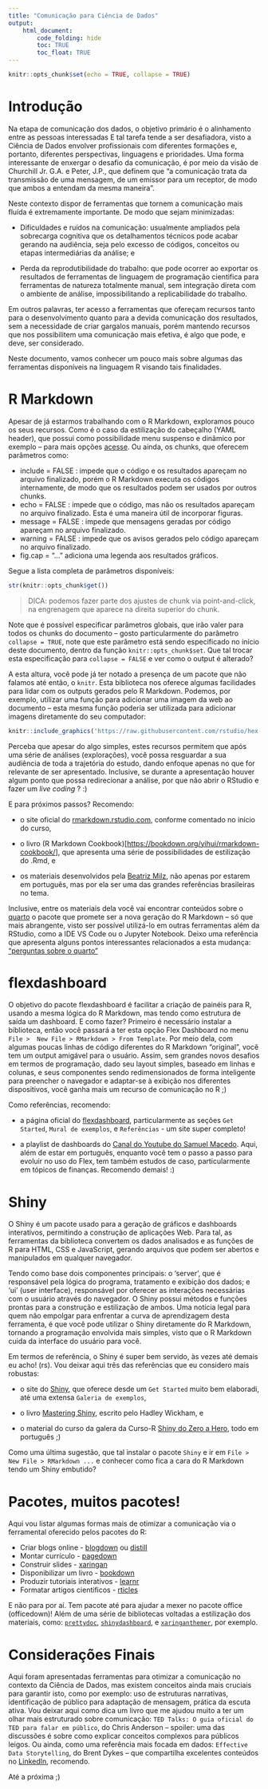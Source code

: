 ```yaml
---
title: "Comunicação para Ciência de Dados"
output: 
    html_document:
        code_folding: hide
        toc: TRUE
        toc_float: TRUE
---
```


```r
knitr::opts_chunk$set(echo = TRUE, collapse = TRUE)
```

# Introdução

Na etapa de comunicação dos dados, o objetivo primário é o alinhamento entre as pessoas interessadas E tal tarefa tende a ser desafiadora, visto a Ciência de Dados envolver profissionais com diferentes formações e, portanto, diferentes perspectivas, linguagens e prioridades. Uma forma interessante de enxergar o desafio da comunicação, é por meio da visão de Churchill Jr. G.A. e Peter, J.P., que definem que "a comunicação trata da transmissão de uma mensagem, de um emissor para um receptor, de modo que ambos a entendam da mesma maneira".

Neste contexto dispor de ferramentas que tornem a comunicação mais fluída é extremamente importante. De modo que sejam minimizadas:

-   Dificuldades e ruídos na comunicação: usualmente ampliados pela sobrecarga cognitiva que os detalhamentos técnicos pode acabar gerando na audiência, seja pelo excesso de códigos, conceitos ou etapas intermediárias da análise; e

-   Perda da reprodutibilidade do trabalho: que pode ocorrer ao exportar os resultados de ferramentas de linguagem de programação cientifica para ferramentas de natureza totalmente manual, sem integração direta com o ambiente de análise, impossibilitando a replicabilidade do trabalho.

Em outros palavras, ter acesso a ferramentas que ofereçam recursos tanto para o desenvolvimento quanto para a devida comunicação dos resultados, sem a necessidade de criar gargalos manuais, porém mantendo recursos que nos possibilitem uma comunicação mais efetiva, é algo que pode, e deve, ser considerado.

Neste documento, vamos conhecer um pouco mais sobre algumas das ferramentas disponíveis na linguagem R visando tais finalidades.



# R Markdown

Apesar de já estarmos trabalhando com o R Markdown, exploramos pouco os seus recursos. Como é o caso da estilização do cabeçalho (YAML header), que possui como possibilidade menu suspenso e dinâmico por exemplo – para mais opções [acesse](https://bookdown.org/yihui/rmarkdown/html-document.html). Ou ainda, os chunks, que oferecem parâmetros como:

-   include = FALSE : impede que o código e os resultados apareçam no arquivo finalizado, porém o R Markdown executa os códigos internamente, de modo que os resultados podem ser usados por outros chunks.
-   echo = FALSE : impede que o código, mas não os resultados apareçam no arquivo finalizado. Esta é uma maneira útil de incorporar figuras.
-   message = FALSE : impede que mensagens geradas por código apareçam no arquivo finalizado.
-   warning = FALSE : impede que os avisos gerados pelo código apareçam no arquivo finalizado.
-   fig.cap = "..." adiciona uma legenda aos resultados gráficos.

Segue a lista completa de parâmetros disponíveis:

```r
str(knitr::opts_chunk$get())
```

> DICA: podemos fazer parte dos ajustes de chunk via point-and-click, na engrenagem que aparece na direita superior do chunk.

Note que é possível especificar parâmetros globais, que irão valer para todos os chunks do documento – gosto particularmente do parâmetro `collapse = TRUE`, note que este parâmetro está sendo especificado no início deste documento, dentro da função `knitr::opts_chunk$set`. Que tal trocar esta especificação para `collapse = FALSE` e ver como o output é alterado?  

A esta altura, você pode já ter notado a presença de um pacote que não falamos até então, o `knitr`. Esta biblioteca nos oferece algumas facilidades para lidar com os outputs gerados pelo R Markdown. Podemos, por exemplo, utilizar uma função para adicionar uma imagem da web ao documento -- esta mesma função poderia ser utilizada para adicionar imagens diretamente do seu computador:

```r
knitr::include_graphics('https://raw.githubusercontent.com/rstudio/hex-stickers/master/PNG/knitr.png')
```

Perceba que apesar do algo simples, estes recursos permitem que após uma série de análises (explorações), você possa resguardar a sua audiência de toda a trajetória do estudo, dando enfoque apenas no que for relevante de ser apresentado. Inclusive, se durante a apresentação houver algum ponto que possa redirecionar a análise, por que não abrir o RStudio e fazer um *live coding* ? :)

E para próximos passos? Recomendo:

-   o site oficial do [rmarkdown.rstudio.com](https://rmarkdown.rstudio.com/docs/articles/rmarkdown.html), conforme comentado no início do curso,

-   o livro (R Markdown Cookbook)[<https://bookdown.org/yihui/rmarkdown-cookbook/>], que apresenta uma série de possibilidades de estilização do .Rmd, e

-   os materiais desenvolvidos pela [Beatriz Milz](https://beamilz.com/talks/pt/), não apenas por estarem em português, mas por ela ser uma das grandes referências brasileiras no tema.

Inclusive, entre os materiais dela você vai encontrar conteúdos sobre o [quarto](https://quarto.org/) o pacote que promete ser a nova geração do R Markdown -- só que mais abrangente, visto ser possível utilizá-lo em outras ferramentas além da RStudio, como a IDE VS Code ou o Jupyter Notebook. Deixo uma referência que apresenta alguns pontos interessantes relacionados a esta mudança: ["perguntas sobre o quarto"](https://occasionaldivergences.com/posts/quarto-questions/?utm_campaign=Data_Elixir&utm_source=Data_Elixir_409/)

# flexdashboard

O objetivo do pacote flexdashboard é facilitar a criação de painéis para R, usando a mesma lógica do R Markdown, mas tendo como estrutura de saída um dashboard. E como fazer? Primeiro é necessário instalar a biblioteca, então você passará a ter esta opção Flex Dashboard no menu `File >  New File > RMarkdown > From Template`. Por meio dela, com algumas poucas linhas de código diferentes do R Markdown "original", você tem um output amigável para o usuário. Assim, sem grandes novos desafios em termos de programação, dado seu layout simples, baseado em linhas e colunas, e seus componentes sendo redimensionados de forma inteligente para preencher o navegador e adaptar-se à exibição nos diferentes dispositivos, você ganha mais um recurso de comunicação no R ;)

Como referências, recomendo:

-   a página oficial do [flexdashboard](https://pkgs.rstudio.com/flexdashboard/), particularmente as seções `Get Started`, `Mural de exemplos`, e `Referências` - um site super completo!

-   a playlist de dashboards do [Canal do Youtube do Samuel Macedo](https://www.youtube.com/watch?v=51N-LSYXlHU&list=PLCQ7-I8jjAsn-2ZcKBjGE8XfPc1VAm05J). Aqui, além de estar em português, enquanto você tem o passo a passo para evoluir no uso do Flex, tem também estudos de caso, particularmente em tópicos de finanças. Recomendo demais! :)


# Shiny

O Shiny é um pacote usado para a geração de gráficos e dashboards interativos, permitindo a construção de aplicações Web. Para tal, as ferramentas da biblioteca convertem os dados analisados e as funções de R para HTML, CSS e JavaScript, gerando arquivos que podem ser abertos e manipulados em qualquer navegador.

Tendo como base dois componentes principais: o 'server', que é responsável pela lógica do programa, tratamento e exibição dos dados; e 'ui' (user interface), responsável por oferecer as interações necessárias com o usuário através do navegador. O Shiny possui métodos e funções prontas para a construção e estilização de ambos. Uma notícia legal para quem não empolgar para enfrentar a curva de aprendizagem desta ferramenta, é que você pode utilizar o Shiny diretamente do R Markdown, tornando a programação envolvida mais simples, visto que o R Markdown cuida da interface do usuário para você.

Em termos de referência, o Shiny é super bem servido, às vezes até demais eu acho! (rs). Vou deixar aqui três das referências que eu considero mais robustas:

-   o site do [Shiny](https://shiny.rstudio.com/), que oferece desde um `Get Started` muito bem elaboradi, até uma extensa `Galeria de exemplos`,

-   o livro [Mastering Shiny](https://mastering-shiny.org/index.html), escrito pelo Hadley Wickham, e

-   o material do curso da galera da Curso-R [Shiny do Zero a Hero](https://curso-r.github.io/latinr-shiny/), todo em português ;)

Como uma última sugestão, que tal instalar o pacote `Shiny` e ir em `File >  New File > RMarkdown ...` e conhecer como fica a cara do R Markdown tendo um Shiny embutido?


# Pacotes, muitos pacotes!

Aqui vou listar algumas formas mais de otimizar a comunicação via o ferramental oferecido pelos pacotes do R:

-   Criar blogs online - [blogdown](https://github.com/rstudio/blogdown) ou [distill](https://github.com/rstudio/distill)
-   Montar currículo - [pagedown](https://github.com/rstudio/pagedown)
-   Construir slides - [xaringan](https://github.com/yihui/xaringan)
-   Disponibilizar um livro - [bookdown](https://github.com/rstudio/bookdown)
-   Produzir tutoriais interativos - [learnr](https://github.com/rstudio/learnr)
-   Formatar artigos cientificos - [rticles](https://github.com/rstudio/rticles)

E não para por aí. Tem pacote até para ajudar a mexer no pacote office (officedown)! Além de uma série de bibliotecas voltadas a estilização dos materiais, como: [`prettydoc`](https://github.com/yixuan/prettydoc), [`shinydashboard`](https://github.com/rstudio/shinydashboard), e [`xaringanthemer`](https://github.com/gadenbuie/xaringanthemer), por exemplo.


# Considerações Finais

Aqui foram apresentadas ferramentas para otimizar a comunicação no contexto da Ciência de Dados, mas existem conceitos ainda mais cruciais para garantir isto, como por exemplo: uso de estruturas narrativas, identificação de público para adaptação de mensagem, prática da escuta ativa. Vou deixar aqui como dica um livro que me ajudou muito a ter um olhar mais estruturado sobre comunicação: `TED Talks: O guia oficial do TED para falar em público`, do Chris Anderson -- spoiler: uma das discussões é sobre como explicar conceitos complexos para públicos leigos. Ou ainda, como uma referência mais focada em dados: `Effective Data Storytelling`, do Brent Dykes -- que compartilha excelentes conteúdos no [LinkedIn](https://www.linkedin.com/in/brentdykes/), recomendo.

Até a próxima ;)
